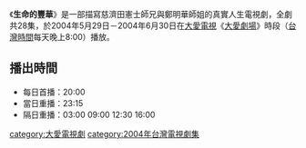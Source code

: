 {{電視節目信息框
| 名稱       = 生命的豐華
| 圖片       = 
| 類型       = 大愛真實人生劇場
| 導演       = 
| 編劇       = 
| 演出       = 參見演員列表
| 製作人     = 
| 監製人     = 
| 片頭曲     = 
| 片尾曲     = 
| 國家       = {{ROC-TW}}
| 語言       = [[國語|國語]]
| 集數       = 28集
| 每集長     = 分鐘
| 製作單位   = 
| 電視台     = [[大愛電視台|大愛電視台]]
| 播出國家   = {{TWN}}
| 開始       = 2004年5月29日
| 結束       = 2004年6月30日
}}
《'''生命的豐華'''》是一部描寫慈濟田憲士師兄與鄭明華師姐的真實人生電視劇，全劇共28集，於2004年5月29日－2004年6月30日在[[大愛電視|大愛電視]]《[[大愛劇場|大愛劇場]]》時段（[[台灣時間|台灣時間]]每天晚上8:00）播放。

==播出時間==
*每日首播：20:00
*當日重播：23:15
*隔日重播：03:00 09:00 12:30 16:00

{{電視節目的變遷
|電視台=[[大愛電視台|大愛電視台]]
|播放檔次=八點檔（每天晚上8:00）節目
|節目名稱='''生命的豐華''' <br />2004年5月29日－2004年6月30日
|上一節目=[[無處不在|無處不在]] <br />2004年5月1日－2004年5月28日
|下一節目=[[擺渡|擺渡]] <br />2004年7月1日－2004年7月26日
}}
{{大愛劇場}}
[[category:大愛電視劇|category:大愛電視劇]]
[[category:2004年台灣電視劇集|category:2004年台灣電視劇集]]